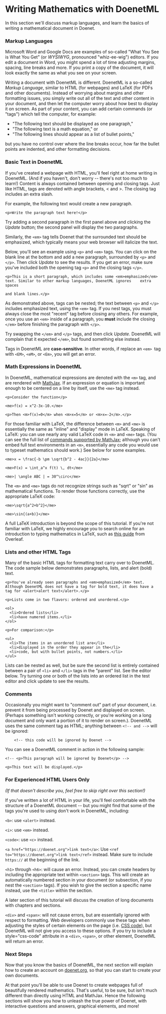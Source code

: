 
# Writing Mathematics with DoenetML

In this section we'll discuss markup languages, and learn the basics of writing a mathematical document in Doenet.

### Markup Languages
Microsoft Word and Google Docs are examples of so-called "What You See is What You Get" (or *WYSIWYG*, pronounced "whiz-ee-wig") editors. If you edit a document in Word, you might spend a lot of time adjusting margins, spacing, line breaks and more. If you print a copy of the document, it will look exactly the same as what you see on your screen.

Writing a document with DoenetML is different. DoenetML is a so-called *Markup Language*, similar to HTML (for webpages) and LaTeX (for PDFs and other documents). Instead of worrying about margins and other formatting issues, you simply write out all of the text and other content in your document, and then let the computer worry about how best to display it on screen. As part of your content, you can add certain commands (or "tags") which tell the computer, for example:

* "The following text should be displayed as one paragraph,"
* "The following text is a math equation," or
* "The following lines should appear as a list of bullet points,"

but you have no control over where the line breaks occur, how far the bullet points are indented, and other formatting decisions.

### Basic Text in DoenetML

If you've created a webpage with HTML, you'll feel right at home writing in DoenetML. (And if you haven't, don't worry -- there's not too much to learn!) Content is always contained between opening and closing tags. Just like HTML, tags are denoted with angle brackets, < and >. The closing tag includes an extra slash.

For example, the following text would create a new paragraph.
```doenet-editor-horiz
<p>Write the paragraph text here!</p>
```
Try adding a second paragraph in the first panel above and clicking the *Update* button; the second panel will display the two paragraphs.

Similarly, the `<em>` tag tells Doenet that the surrounded text should be emphasized, which typically means your web browser will italicize the text.

Below, you'll see an example using `<p>` and `<em>` tags.  You can click on the blank line at the bottom and add a new paragraph, surrounded by `<p>` and `</p>`. Then click *Update* to see the results. If you get an error, make sure you've included both the opening tag `<p>` and the closing tags `</p>`.

```doenet-editor-horiz
<p>This is a short paragraph, which includes some <em>emphasized</em> text. Similar to other markup languages, DoenetML ignores    extra    spaces

and blank lines.</p>

```

As demonstrated above, tags can be nested; the text between `<p>` and `</p>` includes emphasized text, using the `<em>` tag. If you nest tags, you must always close the most "recent" tag before closing any others. For example, once you use an `<em>` inside of a paragraph, you **must** include the closing `</em>` before finishing the paragraph with `</p>`.

Try swapping the `</em>` and `</p>` tags, and then click <em>Update</em>. DoenetML will complain that it expected `</em>`, but found something else instead.

Tags in DoenetML are **case-sensitive**. In other words, if replace an `<em> `tag with `<EM>`, `<eM>`, or `<Em>`, you will get an error.

### Math Expressions in DoenetML

In DoenetML, mathematical expressions are denoted with the `<m>` tag, and are rendered with [MathJax](https://www.mathjax.org/). If an expression or equation is important enough to be centered on a line by itself, use the `<me>` tag instead.

```doenet-editor-horiz
<p>Consider the function</p>

<me>f(x) = x^2-3x-10.</me>

<p>Then <m>f(x)=0</m> when <m>x=5</m> or <m>x=-2</m>.</p>
```

For those familiar with LaTeX, the difference between `<m>` and `<me>` is essentially the same as "inline" and "display" mode in LaTeX. Speaking of LaTeX: you can use nearly any valid LaTeX code in `<m>` and `<me>` tags. (You can see the full list of [commands supported by MathJax](https://docs.mathjax.org/en/latest/input/tex/macros/index.html); although you can't embed full text environments in an `<m>`, essentially any code you would use to typeset mathematics should work.) See below for some examples.

```doenet-editor-horiz
<me>x = \frac{-b \pm \sqrt{b^2 - 4ac}}{2a}</me>

<me>F(x) = \int_a^x f(t) \, dt</me>

<me>| \angle ABC | = 30^\circ</me>
```

The `<m>` and `<me>` tags do not recognize strings such as "sqrt" or "sin" as mathematical functions. To render those functions correctly, use the appropriate LaTeX code:

```doenet-editor-horiz
<me>\sqrt{a^2+b^2}</me>

<me>\sin{(a+b)}</me>
```

A full LaTeX introduction is beyond the scope of this tutorial. If you're not familiar with LaTeX, we highly encourage you to search online for an introduction to typing mathematics in LaTeX, such as [this guide](https://overleaf.com/learn/latex/Mathematical_expressions) from Overleaf.

### Lists and other HTML Tags

Many of the basic HTML tags for formatting text carry over to DoenetML. The code sample below demonstrates paragraphs, lists, and alert (bold) text.

```doenet-editor-horiz
<p>You've already seen paragraphs and <em>emphasized</em> text.  Although DoenetML does not have a tag for bold text, it does have a tag for <alert>alert text</alert>.</p>
  
<p>Lists come in two flavors: ordered and unordered.</p>

<ol>
  <li>Ordered lists</li>
  <li>have numered items.</li>
</ol>

<p>For comparison:</p>
  
<ul>
  <li>The items in an unordered list are</li>
  <li>displayed in the order they appear in the</li>
  <li>code, but with bullet points, not numbers.</li>
</ul>
```

  Lists can be nested as well, but be sure the second list is entirely contained between a pair of `<li>` and `</li>` tags in the "parent" list. See the editor below. Try turning one or both of the lists into an ordered list in the test editor and click update to see the results.

### Comments
Occasionally you might want to "comment out" part of your document, i.e. prevent it from being processed by Doenet and displayed on screen. (Perhaps something isn't working correctly, or you're working on a long document and only want a portion of it to render on screen.). DoenetML uses the same comment tag as HTML; anything between `<!-- and -->` will be ignored:
```doenet
    <!-- this code will be ignored by Doenet -->
```

You can see a DoenetML comment in action in the following sample:
```doenet-editor-horiz
<!-- <p>This paragraph will be ignored by Doenet</p> -->

<p>This text will be displayed.</p>
```

### For Experienced HTML Users Only
*(If that doesn't describe you, feel free to skip right over this section!)*

If you've written a lot of HTML in your life, you'll feel comfortable with the structure of a DoenetML document -- but you might find that some of the tags you're used to using don't work in DoenetML, including:

`<b>`: use `<alert>` instead.

`<i>`: use `<em>` instead.

`<code>`: use `<c>` instead.

`<a href="https://doenet.org">link text</a>`:
Use `<ref to="https://doenet.org">link text</ref>` instead. Make sure to include `https://` at the beginning of the link.

`<h1>` through `<h6>`: will cause an error.
Instead, you can create headers by including the appropriate text within `<section>` tags. This will create an automatically numbered section in your document (or subsection, if you nest the `<section>` tags). If you wish to give the section a specific name instead, use the `<title>` within the section. 

A later section of this tutorial will discuss the creation of long documents with chapters and sections.

`<div>` and `<span>`: will not cause errors, but are essentially ignored with respect to formatting. Web developers commonly use these tags when adjusting the styles of certain elements on the page (i.e. [CSS code](https://en.wikipedia.org/wiki/CSS)), but DoenetML will not give you access to these options. If you try to include a style="css-code" attribute in a `<div>`, `<span>`, or other element, DoenetML will return an error.

### Next Steps
Now that you know the basics of DoenetML, the next section will explain how to create an account on [doenet.org](https://www.doenet.org/#/home), so that you can start to create your own documents.

At that point you'll be able to use Doenet to create webpages full of beautifully rendered mathematics. That's useful, to be sure, but isn't much different than directly using HTML and MathJax. Hence the following sections will show you how to unleash the true power of Doenet, with interactive questions and answers, graphical elements, and more!